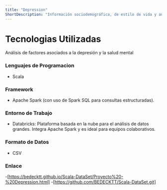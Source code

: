 ```yaml
---
title: "Depression"
ShortDescription: "Información sociodemográfica, de estilo de vida y antecedentes médicos"
---
```


# Tecnologias Utilizadas


Análisis de factores asociados a la depresión y la salud mental



### Lenguajes de Programacion
- Scala

### Framework
- Apache Spark (con uso de Spark SQL para consultas estructuradas).

### Entorno de Trabajo
- Databricks: Plataforma basada en la nube para el análisis de datos grandes. 
Integra Apache Spark y es ideal para equipos colaborativos.

### Formato de Datos
- CSV

### Enlace
-[https://bedecktt.github.io/Scala-DataSet/Proyecto%20-%20Depression.html]
-[https://github.com/BEDECKTT/Scala-DataSet.git]


